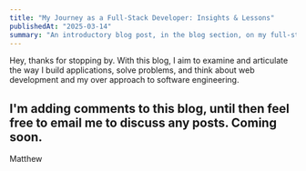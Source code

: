 ```yaml
---
title: "My Journey as a Full-Stack Developer: Insights & Lessons"
publishedAt: "2025-03-14"
summary: "An introductory blog post, in the blog section, on my full-stack web developer portfolio."
---
```


Hey, thanks for stopping by.  With this blog, I aim to examine and articulate the way I build applications, solve problems, and think about web development and my over approach to software engineering.

I'm adding comments to this blog, until then feel free to email me to discuss any posts. Coming soon.
---
Matthew